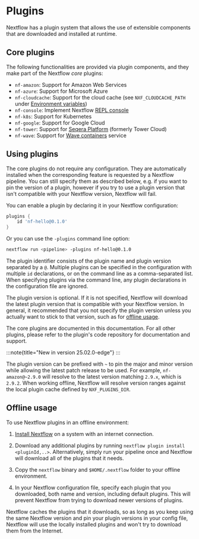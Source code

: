 # Plugins

Nextflow has a plugin system that allows the use of extensible components that are downloaded and installed at runtime.

## Core plugins

The following functionalities are provided via plugin components, and they make part of the Nextflow *core* plugins:

- `nf-amazon`: Support for Amazon Web Services
- `nf-azure`: Support for Microsoft Azure
- `nf-cloudcache`: Support for the cloud cache (see `NXF_CLOUDCACHE_PATH` under [Environment variables][config-env-vars])
- `nf-console`: Implement Nextflow [REPL console](https://www.nextflow.io/blog/2015/introducing-nextflow-console.html)
- `nf-k8s`: Support for Kubernetes
- `nf-google`: Support for Google Cloud
- `nf-tower`: Support for [Seqera Platform](https://seqera.io) (formerly Tower Cloud)
- `nf-wave`: Support for [Wave containers](https://seqera.io/wave/) service

## Using plugins

The core plugins do not require any configuration. They are automatically installed when the corresponding feature is requested by a Nextflow pipeline. You can still specify them as described below, e.g. if you want to pin the version of a plugin, however if you try to use a plugin version that isn't compatible with your Nextflow version, Nextflow will fail.

You can enable a plugin by declaring it in your Nextflow configuration:

```groovy
plugins {
    id 'nf-hello@0.1.0'
}
```

Or you can use the `-plugins` command line option:

```bash
nextflow run <pipeline> -plugins nf-hello@0.1.0
```

The plugin identifier consists of the plugin name and plugin version separated by a `@`. Multiple plugins can be specified in the configuration with multiple `id` declarations, or on the command line as a comma-separated list. When specifying plugins via the command line, any plugin declarations in the configuration file are ignored.

The plugin version is optional. If it is not specified, Nextflow will download the latest plugin version that is compatible with your Nextflow version. In general, it recommended that you not specify the plugin version unless you actually want to stick to that version, such as for [offline usage](#offline-usage).

The core plugins are documented in this documentation. For all other plugins, please refer to the plugin's code repository for documentation and support.

:::note{title="New in version 25.02.0-edge"}
:::

The plugin version can be prefixed with `~` to pin the major and minor version while allowing the latest patch release to be used. For example, `nf-amazon@~2.9.0` will resolve to the latest version matching `2.9.x`, which is `2.9.2`. When working offline, Nextflow will resolve version ranges against the local plugin cache defined by `NXF_PLUGINS_DIR`.

## Offline usage

To use Nextflow plugins in an offline environment:

1. [Install Nextflow][install-nextflow] on a system with an internet connection.

2. Download any additional plugins by running `nextflow plugin install <pluginId,..>`. Alternatively, simply run your pipeline once and Nextflow will download all of the plugins that it needs.

3. Copy the `nextflow` binary and `$HOME/.nextflow` folder to your offline environment.

4. In your Nextflow configuration file, specify each plugin that you downloaded, both name and version, including default plugins. This will prevent Nextflow from trying to download newer versions of plugins.

Nextflow caches the plugins that it downloads, so as long as you keep using the same Nextflow version and pin your plugin versions in your config file, Nextflow will use the locally installed plugins and won't try to download them from the Internet.

[config-env-vars]: /nextflow_docs/nextflow_repo/docs/reference/env-vars.mdx
[install-nextflow]: /nextflow_docs/nextflow_repo/docs/install.mdx
